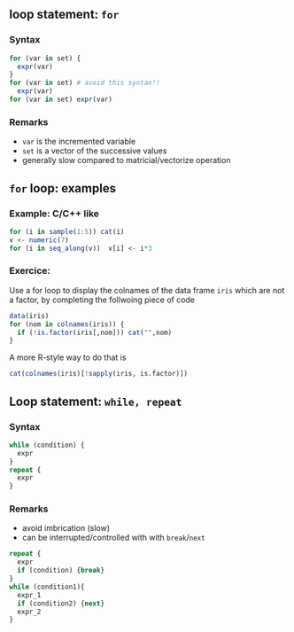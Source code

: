 ## loop statement: `for`

### Syntax

```r
for (var in set) {
  expr(var)
}
for (var in set) # avoid this syntax!!
  expr(var)
for (var in set) expr(var)
```

### Remarks

- `var` is the incremented variable
- `set` is a vector of the successive values
- generally slow compared to matricial/vectorize operation

## `for` loop: examples

### Example: C/C++ like

```r
for (i in sample(1:5)) cat(i)
v <- numeric(7)
for (i in seq_along(v))  v[i] <- i*3
```

### Exercice:  
Use a for loop to display the colnames of the data frame `iris` which are not a factor, by completing the follwoing piece of code

\pause

```r
data(iris)
for (nom in colnames(iris)) {
  if (!is.factor(iris[,nom])) cat("",nom)  
}
```
\pause

A more R-style way to do that is

```r
cat(colnames(iris)[!sapply(iris, is.factor)])
```

## Loop statement: `while, repeat`

### Syntax

```r
while (condition) {
  expr
}
repeat {
  expr
}
```

### Remarks

- avoid imbrication (slow)
- can be interrupted/controlled with with `break`/`next`

```r
repeat {
  expr
  if (condition) {break}
}
while (condition1){
  expr_1
  if (condition2) {next}
  expr_2
}
```
